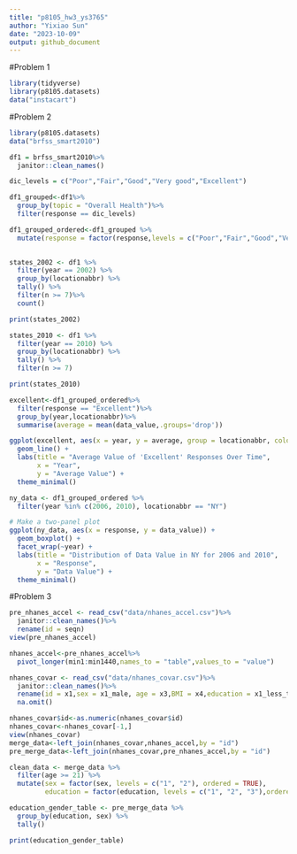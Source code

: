 ```yaml
---
title: "p8105_hw3_ys3765"
author: "Yixiao Sun"
date: "2023-10-09"
output: github_document
---
```

#Problem 1
```r
library(tidyverse)
library(p8105.datasets)
data("instacart")
```


#Problem 2

```r
library(p8105.datasets)
data("brfss_smart2010")

df1 = brfss_smart2010%>%
  janitor::clean_names()

dic_levels = c("Poor","Fair","Good","Very good","Excellent")

df1_grouped<-df1%>%
  group_by(topic = "Overall Health")%>%
  filter(response == dic_levels)

df1_grouped_ordered<-df1_grouped %>%
  mutate(response = factor(response,levels = c("Poor","Fair","Good","Very good","Excellent"), ordered=TRUE))
  
```

```r
states_2002 <- df1 %>%
  filter(year == 2002) %>%
  group_by(locationabbr) %>%
  tally() %>%
  filter(n >= 7)%>%
  count()

print(states_2002)

states_2010 <- df1 %>%
  filter(year == 2010) %>%
  group_by(locationabbr) %>%
  tally() %>%
  filter(n >= 7)

print(states_2010)
```
```r
excellent<-df1_grouped_ordered%>%
  filter(response == "Excellent")%>%
  group_by(year,locationabbr)%>%
  summarise(average = mean(data_value,.groups='drop'))

ggplot(excellent, aes(x = year, y = average, group = locationabbr, color = locationabbr)) +
  geom_line() +
  labs(title = "Average Value of 'Excellent' Responses Over Time", 
       x = "Year", 
       y = "Average Value") +
  theme_minimal() 
```

```r
ny_data <- df1_grouped_ordered %>%
  filter(year %in% c(2006, 2010), locationabbr == "NY")

# Make a two-panel plot
ggplot(ny_data, aes(x = response, y = data_value)) +
  geom_boxplot() +
  facet_wrap(~year) +
  labs(title = "Distribution of Data Value in NY for 2006 and 2010", 
       x = "Response", 
       y = "Data Value") +
  theme_minimal()


```




#Problem 3
```r
pre_nhanes_accel <- read_csv("data/nhanes_accel.csv")%>%
  janitor::clean_names()%>%
  rename(id = seqn)
view(pre_nhanes_accel)

nhanes_accel<-pre_nhanes_accel%>%
  pivot_longer(min1:min1440,names_to = "table",values_to = "value")

nhanes_covar <- read_csv("data/nhanes_covar.csv")%>%
  janitor::clean_names()%>%
  rename(id = x1,sex = x1_male, age = x3,BMI = x4,education = x1_less_than_high_school)%>%
  na.omit()

nhanes_covar$id<-as.numeric(nhanes_covar$id)
nhanes_covar<-nhanes_covar[-1,]
view(nhanes_covar)
merge_data<-left_join(nhanes_covar,nhanes_accel,by = "id")
pre_merge_data<-left_join(nhanes_covar,pre_nhanes_accel,by = "id")
```

```r
clean_data <- merge_data %>%
  filter(age >= 21) %>%
  mutate(sex = factor(sex, levels = c("1", "2"), ordered = TRUE),
         education = factor(education, levels = c("1", "2", "3"),ordered = TRUE))

```

```r
education_gender_table <- pre_merge_data %>%
  group_by(education, sex) %>%
  tally()

print(education_gender_table)


```
